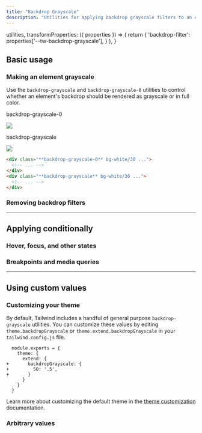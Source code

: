 ```yaml
---
title: "Backdrop Grayscale"
description: "Utilities for applying backdrop grayscale filters to an element."
---
```



  utilities,
  transformProperties: ({ properties }) => {
    return {
      'backdrop-filter': properties['--tw-backdrop-grayscale'],
    }
  },
}

## Basic usage

### Making an element grayscale

Use the `backdrop-grayscale` and `backdrop-grayscale-0` utilities to control whether an element's backdrop should be rendered as grayscale or in full color.

<Example p="none">
  <div class="flex justify-start sm:block overflow-scroll sm:overflow-visible scroll-p-8">
  <div class="flex items-center justify-around gap-6 sm:gap-4 font-mono font-bold shrink-0 p-8">
    <div class="flex flex-col items-center shrink-0">
      <p class="font-medium text-sm text-gray-500 font-mono text-center mb-3 dark:text-gray-400">backdrop-grayscale-0</p>
      <div class="relative">
        <div class="absolute inset-6 backdrop-grayscale-0 h-20 w-20 bg-white/30"></div>
        <img class="w-32 h-32 object-cover rounded-lg shadow-xl" src="https://images.unsplash.com/photo-1554629947-334ff61d85dc?ixid=MnwxMjA3fDB8MHxwaG90by1wYWdlfHx8fGVufDB8fHx8&ixlib=rb-1.2.1&auto=format&fit=crop&w=320&h=320&q=80" />
        <div class="absolute inset-0 ring-1 ring-inset ring-black/10 rounded-lg"></div>
      </div>
    </div>
    <div class="flex flex-col items-center shrink-0">
      <p class="font-medium text-sm text-gray-500 font-mono text-center mb-3 dark:text-gray-400">backdrop-grayscale</p>
      <div class="relative">
        <div class="absolute inset-6 backdrop-grayscale h-20 w-20 bg-white/30"></div>
        <img class="w-32 h-32 object-cover rounded-lg shadow-xl" src="https://images.unsplash.com/photo-1554629947-334ff61d85dc?ixid=MnwxMjA3fDB8MHxwaG90by1wYWdlfHx8fGVufDB8fHx8&ixlib=rb-1.2.1&auto=format&fit=crop&w=320&h=320&q=80" />
        <div class="absolute inset-0 ring-1 ring-inset ring-black/10 rounded-lg"></div>
      </div>
    </div>
  </div>
  </div>
</Example>

```html
<div class="**backdrop-grayscale-0** bg-white/30 ...">
  <!-- ... -->
</div>
<div class="**backdrop-grayscale** bg-white/30 ...">
  <!-- ... -->
</div>
```

### Removing backdrop filters

<RemovingBackdropFilters defaultClass="backdrop-blur-md backdrop-grayscale" />

---

## <Heading ignore>Applying conditionally</Heading>

### <Heading ignore>Hover, focus, and other states</Heading>

<HoverFocusAndOtherStates defaultClass="backdrop-grayscale" featuredClass="backdrop-grayscale-0" />

### <Heading ignore>Breakpoints and media queries</Heading>

<BreakpointsAndMediaQueries defaultClass="backdrop-grayscale" featuredClass="backdrop-grayscale-0" />

---

## Using custom values

### Customizing your theme

By default, Tailwind includes a handful of general purpose `backdrop-grayscale` utilities. You can customize these values by editing `theme.backdropGrayscale` or `theme.extend.backdropGrayscale` in your `tailwind.config.js` file.

```diff-js tailwind.config.js
  module.exports = {
    theme: {
      extend: {
+       backdropGrayscale: {
+         50: '.5',
+       }
      }
    }
  }
```

Learn more about customizing the default theme in the [theme customization](/docs/theme#customizing-the-default-theme) documentation.

### Arbitrary values

<ArbitraryValues property="backdrop-grayscale" featuredClass="backdrop-grayscale-[.5]" />
